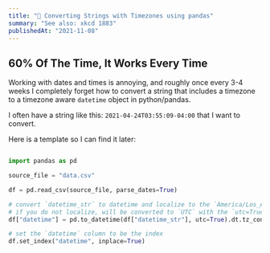```yaml
---
title: "🐍 Converting Strings with Timezones using pandas"
summary: "See also: xkcd 1883"
publishedAt: "2021-11-08"
---
```


## 60% Of The Time, It Works Every Time

Working with dates and times is annoying, and roughly once every 3-4 weeks I completely forget how
to convert a string that includes a timezone to a timezone aware `datetime` object in python/pandas.

I often have a string like this: `2021-04-24T03:55:09-04:00` that I want to convert.

Here is a template so I can find it later:

```python

import pandas as pd

source_file = "data.csv"

df = pd.read_csv(source_file, parse_dates=True)

# convert `datetime_str` to datetime and localize to the `America/Los_Angeles` timezone
# if you do not localize, will be converted to `UTC` with the `utc=True` parameter
df["datetime"] = pd.to_datetime(df["datetime_str"], utc=True).dt.tz_convert("America/Los_Angeles")

# set the `datetime` column to be the index
df.set_index("datetime", inplace=True)

```

[xkcd-1883]: https://xkcd.com/1883/
